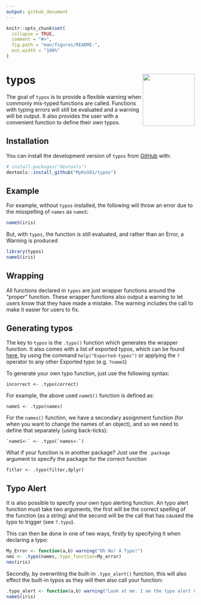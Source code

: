 ```yaml
---
output: github_document
---
```


<!-- README.md is generated from README.Rmd. Please edit that file -->

```r
knitr::opts_chunk$set(
  collapse = TRUE,
  comment = "#>",
  fig.path = "man/figures/README-",
  out.width = "100%"
)
```

# typos <img src="logo.png" align="right" height=139 />

<!-- badges: start -->
<!-- badges: end -->

The goal of `typos` is to provide a flexible warning when commonly mis-typed functions are called. Functions with typing errors will still be evaluated and a warning will be output. It also provides the user with a convenient function to define their own typos.

## Installation

You can install the development version of `typos` from [GitHub](https://github.com/) with:

``` r
# install.packages("devtools")
devtools::install_github("MyKo101/typos")
```
## Example

For example, without `typos` installed, the following will throw an error due to the misspelling of `names` as `nameS`:

```r
nameS(iris)
```

But, with `typos`, the function is still evaluated, and rather than an Error, a Warning is produced
```r
library(typos)
nameS(iris)
```

## Wrapping

All functions declared in `typos` are just wrapper functions around the "proper" function. These wrapper functions also output a warning to let users know that they have made a mistake. The warning includes the call to make it easier for users to fix.

## Generating typos

The key to `typos` is the `.typo()` function which generates the wrapper function. It also comes with a list of exported typos, which can be found [here]("man/Exported-typos.Rd"), by using the command `help("Exported-typos")` or applying the `?` operator to any other Exported typo (e.g. `?nameS`)

To generate your own typo function, just use the following syntax:
```
incorrect <- .typo(correct)
```

For example, the above used `nameS()` function is defined as:
```
nameS <- .typo(names)
```

For the `names()` function, we have a secondary assignment function (for when you want to change the names of an object), and so we need to define that separately (using back-ticks):
```
`nameS<-` <- .typo(`names<-`)
```

What if your function is in another package? Just use the `.package` argument to specify the package for the correct function

```
fitler <- .typo(filter,dplyr)
```

## Typo Alert

It is also possible to specify your own typo alerting function. An typo alert function must take two arguments, the first will be the correct spelling of the function (as a string) and the second will be the call that has caused the typo to trigger (see `?.typo`). 

This can then be done in one of two ways, firstly by specifying it when declaring a typo:

```r
My_Error <- function(a,b) warning("Oh No! A Typo!")
nms <- .typo(names,.typo_function=My_error)
nms(iris)

```

Secondly, by overwriting the built-in `.typo_alert()` function, this will also effect the built-in typos as they will then also call your function:

```r
.typo_alert <- function(a,b) warning("Look at me. I am the typo alert now")
nameS(iris)
```






